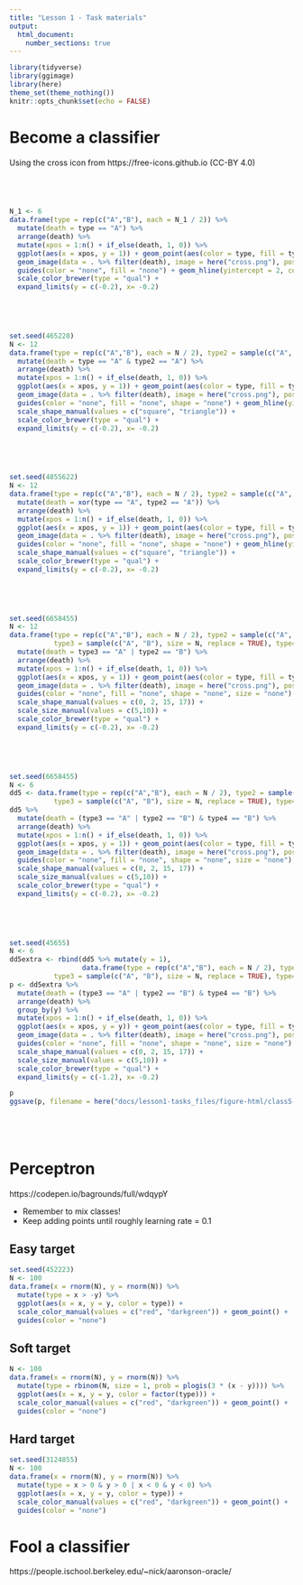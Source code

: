 ```yaml
---
title: "Lesson 1 - Task materials"
output: 
  html_document:
    number_sections: true
---
```



```r
library(tidyverse)
library(ggimage)
library(here)
theme_set(theme_nothing())
knitr::opts_chunk$set(echo = FALSE)
```


# Become a classifier

Using the cross icon from https://free-icons.github.io (CC-BY 4.0)

## &nbsp;

```r
N_1 <- 6
data.frame(type = rep(c("A","B"), each = N_1 / 2)) %>%
  mutate(death = type == "A") %>%
  arrange(death) %>%
  mutate(xpos = 1:n() + if_else(death, 1, 0)) %>%
  ggplot(aes(x = xpos, y = 1)) + geom_point(aes(color = type, fill = type), shape = "square", size = 10) + 
  geom_image(data = . %>% filter(death), image = here("cross.png"), position = position_nudge(y = 0.5), size = 0.1) + 
  guides(color = "none", fill = "none") + geom_hline(yintercept = 2, color = "white") +
  scale_color_brewer(type = "qual") +
  expand_limits(y = c(-0.2), x= -0.2)
```

## &nbsp;

```r
set.seed(465228)
N <- 12
data.frame(type = rep(c("A","B"), each = N / 2), type2 = sample(c("A", "B"), size = N, replace = TRUE)) %>%
  mutate(death = type == "A" & type2 == "A") %>%
  arrange(death) %>%
  mutate(xpos = 1:n() + if_else(death, 1, 0)) %>%
  ggplot(aes(x = xpos, y = 1)) + geom_point(aes(color = type, fill = type, shape = type2),  size = 10) + 
  geom_image(data = . %>% filter(death), image = here("cross.png"), position = position_nudge(y = 0.5), size = 0.1) + 
  guides(color = "none", fill = "none", shape = "none") + geom_hline(yintercept = 2, color = "white") +
  scale_shape_manual(values = c("square", "triangle")) + 
  scale_color_brewer(type = "qual") +
  expand_limits(y = c(-0.2), x= -0.2)
```

## &nbsp;

```r
set.seed(4855622)
N <- 12
data.frame(type = rep(c("A","B"), each = N / 2), type2 = sample(c("A", "B"), size = N, replace = TRUE)) %>%
  mutate(death = xor(type == "A", type2 == "A")) %>%
  arrange(death) %>%
  mutate(xpos = 1:n() + if_else(death, 1, 0)) %>%
  ggplot(aes(x = xpos, y = 1)) + geom_point(aes(color = type, fill = type, shape = type2),  size = 10) + 
  geom_image(data = . %>% filter(death), image = here("cross.png"), position = position_nudge(y = 0.5), size = 0.1) + 
  guides(color = "none", fill = "none", shape = "none") + geom_hline(yintercept = 2, color = "white") +
  scale_shape_manual(values = c("square", "triangle")) + 
  scale_color_brewer(type = "qual") +
  expand_limits(y = c(-0.2), x= -0.2)
```

## &nbsp;

```r
set.seed(6658455)
N <- 12
data.frame(type = rep(c("A","B"), each = N / 2), type2 = sample(c("A", "B"), size = N, replace = TRUE), 
           type3 = sample(c("A", "B"), size = N, replace = TRUE), type4 = sample(c("A", "B"), size = N, replace = TRUE)) %>%
  mutate(death = type3 == "A" | type2 == "B") %>%
  arrange(death) %>%
  mutate(xpos = 1:n() + if_else(death, 1, 0)) %>%
  ggplot(aes(x = xpos, y = 1)) + geom_point(aes(color = type, fill = type, shape = interaction(type2, type3), size = type4)) + 
  geom_image(data = . %>% filter(death), image = here("cross.png"), position = position_nudge(y = 0.5), size = 0.1) + 
  guides(color = "none", fill = "none", shape = "none", size = "none") + geom_hline(yintercept = 2, color = "white") +
  scale_shape_manual(values = c(0, 2, 15, 17)) + 
  scale_size_manual(values = c(5,10)) +
  scale_color_brewer(type = "qual") +
  expand_limits(y = c(-0.2), x= -0.2)
```

## &nbsp;

```r
set.seed(6658455)
N <- 6
dd5 <- data.frame(type = rep(c("A","B"), each = N / 2), type2 = sample(c("A", "B"), size = N, replace = TRUE), 
           type3 = sample(c("A", "B"), size = N, replace = TRUE), type4 = sample(c("A", "B"), size = N, replace = TRUE)) 
dd5 %>%
  mutate(death = (type3 == "A" | type2 == "B") & type4 == "B") %>%
  arrange(death) %>%
  mutate(xpos = 1:n() + if_else(death, 1, 0)) %>%
  ggplot(aes(x = xpos, y = 1)) + geom_point(aes(color = type, fill = type, shape = interaction(type2, type3), size = type4)) + 
  geom_image(data = . %>% filter(death), image = here("cross.png"), position = position_nudge(y = 0.5), size = 0.1) + 
  guides(color = "none", fill = "none", shape = "none", size = "none") + geom_hline(yintercept = 2, color = "white") +
  scale_shape_manual(values = c(0, 2, 15, 17)) + 
  scale_size_manual(values = c(5,10)) +
  scale_color_brewer(type = "qual") +
  expand_limits(y = c(-0.2), x= -0.2)
```

## &nbsp;

```r
set.seed(45655)
N <- 6
dd5extra <- rbind(dd5 %>% mutate(y = 1),
                  data.frame(type = rep(c("A","B"), each = N / 2), type2 = sample(c("A", "B"), size = N, replace = TRUE), 
           type3 = sample(c("A", "B"), size = N, replace = TRUE), type4 = sample(c("A", "B"), size = N, replace = TRUE), y = 0)) 
p <- dd5extra %>%
  mutate(death = (type3 == "A" | type2 == "B") & type4 == "B") %>%
  arrange(death) %>%
  group_by(y) %>%
  mutate(xpos = 1:n() + if_else(death, 1, 0)) %>%
  ggplot(aes(x = xpos, y = y)) + geom_point(aes(color = type, fill = type, shape = interaction(type2, type3), size = type4)) + 
  geom_image(data = . %>% filter(death), image = here("cross.png"), position = position_nudge(y = 0.5), size = 0.05) + 
  guides(color = "none", fill = "none", shape = "none", size = "none") + geom_hline(yintercept = 2, color = "white") +
  scale_shape_manual(values = c(0, 2, 15, 17)) + 
  scale_size_manual(values = c(5,10)) +
  scale_color_brewer(type = "qual") +
  expand_limits(y = c(-1.2), x= -0.2)

p
ggsave(p, filename = here("docs/lesson1-tasks_files/figure-html/class5-extra.png"), height = 4, width = 7)
```


## &nbsp;



# Perceptron

https://codepen.io/bagrounds/full/wdqypY

- Remember to mix classes!
- Keep adding points until roughly learning rate = 0.1

## Easy target

```r
set.seed(452223)
N <- 100
data.frame(x = rnorm(N), y = rnorm(N)) %>%
  mutate(type = x > -y) %>%
  ggplot(aes(x = x, y = y, color = type)) + 
  scale_color_manual(values = c("red", "darkgreen")) + geom_point() +
  guides(color = "none")
```

## Soft target

```r
N <- 100
data.frame(x = rnorm(N), y = rnorm(N)) %>%
  mutate(type = rbinom(N, size = 1, prob = plogis(3 * (x - y)))) %>%
  ggplot(aes(x = x, y = y, color = factor(type))) + 
  scale_color_manual(values = c("red", "darkgreen")) + geom_point() +
  guides(color = "none")
```


## Hard target

```r
set.seed(3124855)
N <- 100
data.frame(x = rnorm(N), y = rnorm(N)) %>%
  mutate(type = x > 0 & y > 0 | x < 0 & y < 0) %>%
  ggplot(aes(x = x, y = y, color = type)) + 
  scale_color_manual(values = c("red", "darkgreen")) + geom_point() +
  guides(color = "none")
```


# Fool a classifier

https://people.ischool.berkeley.edu/~nick/aaronson-oracle/





